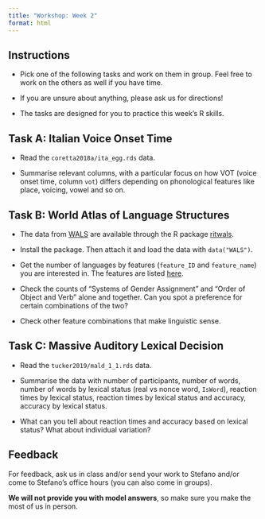 ```yaml
---
title: "Workshop: Week 2"
format: html
---
```


::: callout-important
## Instructions

-   Pick one of the following tasks and work on them in group. Feel free to work on the others as well if you have time.

-   If you are unsure about anything, please ask us for directions!

-   The tasks are designed for you to practice this week's R skills.
:::

::: callout-note
## Task A: Italian Voice Onset Time

-   Read the `coretta2018a/ita_egg.rds` data.

-   Summarise relevant columns, with a particular focus on how VOT (voice onset time, column `vot`) differs depending on phonological features like place, voicing, vowel and so on.
:::

::: callout-note
## Task B: World Atlas of Language Structures

-   The data from [WALS](https://wals.info) are available through the R package [ritwals](https://hkauhanen.fi/ritwals/index.html).

-   Install the package. Then attach it and load the data with `data("WALS")`.

-   Get the number of languages by features (`feature_ID` and `feature_name`) you are interested in. The features are listed [here](https://wals.info/feature).

-   Check the counts of "Systems of Gender Assignment" and "Order of Object and Verb" alone and together. Can you spot a preference for certain combinations of the two?

-   Check other feature combinations that make linguistic sense.
:::

::: callout-note
## Task C: Massive Auditory Lexical Decision

-   Read the `tucker2019/mald_1_1.rds` data.

-   Summarise the data with number of participants, number of words, number of words by lexical status (real vs nonce word, `IsWord`), reaction times by lexical status, reaction times by lexical status and accuracy, accuracy by lexical status.

-   What can you tell about reaction times and accuracy based on lexical status? What about individual variation?
:::

::: callout-tip
## Feedback

For feedback, ask us in class and/or send your work to Stefano and/or come to Stefano's office hours (you can also come in groups).

**We will not provide you with model answers**, so make sure you make the most of us in person.
:::
